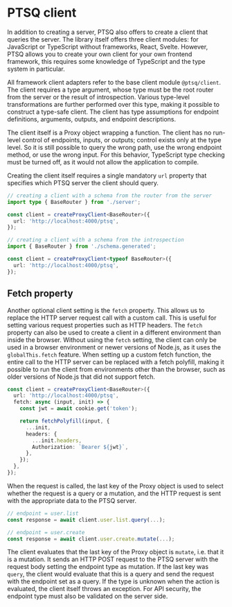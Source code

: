 # PTSQ client

In addition to creating a server, PTSQ also offers to create a client that queries the server.
The library itself offers three client modules: for JavaScript or TypeScript without frameworks, React, Svelte.
However, PTSQ allows you to create your own client for your own frontend framework, this requires some knowledge of TypeScript and the type system in particular.

All framework client adapters refer to the base client module `@ptsq/client`.
The client requires a type argument, whose type must be the root router from the server or the result of introspection.
Various type-level transformations are further performed over this type, making it possible to construct a type-safe client.
The client has type assumptions for endpoint definitions, arguments, outputs, and endpoint descriptions.

The client itself is a Proxy object wrapping a function.
The client has no run-level control of endpoints, inputs, or outputs; control exists only at the type level.
So it is still possible to query the wrong path, use the wrong endpoint method, or use the wrong input.
For this behavior, TypeScript type checking must be turned off, as it would not allow the application to compile.

Creating the client itself requires a single mandatory `url` property that specifies which PTSQ server the client should query.

```ts copy
// creating a client with a schema from the router from the server
import type { BaseRouter } from './server';

const client = createProxyClient<BaseRouter>({
  url: 'http://localhost:4000/ptsq',
});

// creating a client with a schema from the introspection
import { BaseRouter } from './schema.generated';

const client = createProxyClient<typeof BaseRouter>({
  url: 'http://localhost:4000/ptsq',
});
```

## Fetch property

Another optional client setting is the `fetch` property.
This allows us to replace the HTTP server request call with a custom call.
This is useful for setting various request properties such as HTTP headers.
The `fetch` property can also be used to create a client in a different environment than inside the browser.
Without using the `fetch` setting, the client can only be used in a browser environment or newer versions of Node.js, as it uses the `globalThis.fetch` feature.
When setting up a custom fetch function, the entire call to the HTTP server can be replaced with a fetch polyfill, making it possible to run the client from environments other than the browser, such as older versions of Node.js that did not support fetch.

```ts copy
const client = createProxyClient<BaseRouter>({
  url: 'http://localhost:4000/ptsq',
  fetch: async (input, init) => {
    const jwt = await cookie.get('token');

    return fetchPolyfill(input, {
      ...init,
      headers: {
        ...init.headers,
        Authorization: `Bearer ${jwt}`,
      },
    });
  },
});
```

When the request is called, the last key of the Proxy object is used to select whether the request is a query or a mutation, and the HTTP request is sent with the appropriate data to the PTSQ server.

```ts copy
// endpoint = user.list
const response = await client.user.list.query(...);

// endpoint = user.create
const response = await client.user.create.mutate(...);
```

The client evaluates that the last key of the Proxy object is `mutate`, i.e. that it is a mutation.
It sends an HTTP POST request to the PTSQ server with the request body setting the endpoint type as mutation.
If the last key was `query`, the client would evaluate that this is a query and send the request with the endpoint set as a query.
If the type is unknown when the action is evaluated, the client itself throws an exception.
For API security, the endpoint type must also be validated on the server side.
